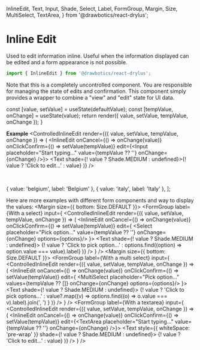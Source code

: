   InlineEdit,
  Text,
  Input,
  Shade,
  Select,
  Label,
  FormGroup,
  Margin,
  Size,
  MultiSelect,
  TextArea,
} from '@drawbotics/react-drylus';



# Inline Edit
Used to edit information inline. Useful when the information displayed can be edited and a form appearance is not possible.
```jsx
import { InlineEdit } from '@drawbotics/react-drylus';
```
Note that this is a completely uncontrolled component. You are responsible for managing the state of edits and confirmation. This component simply provides a wrapper to combine a "view" and "edit" state for UI data.

  const [value, setValue] = useState(defaultValue);
  const [tempValue, onChange] = useState(value);
  return render({ value, setValue, tempValue, onChange });
}

__Example__
<Playground mode="jsx">
  <ControlledInlineEdit render={({ value, setValue, tempValue, onChange }) => (
    <InlineEdit
      onCancel={() => onChange(value)}
      onClickConfirm={() => setValue(tempValue)}
      edit={<Input placeholder="Start typing..." value={tempValue ?? ''} onChange={onChange} />}>
      <Text shade={! value ? Shade.MEDIUM : undefined}>{! value ? 'Click to edit...' : value}</Text>
    </InlineEdit>
  )} />
</Playground>

<br />

<PropsTable component={InlineEdit} />

  { value: 'belgium', label: 'Belgium' },
  { value: 'italy', label: 'Italy' },
];

Here are more examples with different form components and way to display the values:
<Playground mode="jsx">
  <Margin size={{ bottom: Size.DEFAULT }}>
    <FormGroup
      label={<Label>With a select</Label>}
      input={
        <ControlledInlineEdit render={({ value, setValue, tempValue, onChange }) => (
          <InlineEdit
            onCancel={() => onChange(value)}
            onClickConfirm={() => setValue(tempValue)}
            edit={
              <Select
                placeholder="Pick option..."
                value={tempValue ?? ''}
                onChange={onChange}
                options={options}/>
              }>
            <Text shade={! value ? Shade.MEDIUM : undefined}>
              {! value ? 'Click to pick option...' : options.find((option) => option.value === value).label}
            </Text>
          </InlineEdit>
        )} />
      } />
  </Margin>
  <Margin size={{ bottom: Size.DEFAULT }}>
    <FormGroup
      label={<Label>With a multi select</Label>}
      input={
        <ControlledInlineEdit render={({ value, setValue, tempValue, onChange }) => (
          <InlineEdit
            onCancel={() => onChange(value)}
            onClickConfirm={() => setValue(tempValue)}
            edit={
              <MultiSelect
                placeholder="Pick option..."
                values={tempValue ?? []}
                onChange={onChange}
                options={options}/>
              }>
            <Text shade={! value ? Shade.MEDIUM : undefined}>
              {! value
                ? 'Click to pick options...'
                : value?.map((v) => options.find((o) => o.value === v).label).join(', ')
              }
            </Text>
          </InlineEdit>
        )} />
      } />
  </Margin>
  <FormGroup
    label={<Label>With a textarea</Label>}
    input={
      <ControlledInlineEdit render={({ value, setValue, tempValue, onChange }) => (
        <InlineEdit
          onCancel={() => onChange(value)}
          onClickConfirm={() => setValue(tempValue)}
          edit={<TextArea placeholder="Start typing..." value={tempValue ?? ''} onChange={onChange} />}>
          <Text
            style={{ whiteSpace: 'pre-wrap' }}
            shade={! value ? Shade.MEDIUM : undefined}>
              {! value ? 'Click to edit...' : value}
          </Text>
        </InlineEdit>
      )} />
    } />
</Playground>